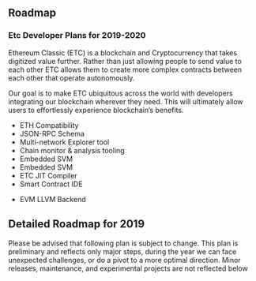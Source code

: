 
## Roadmap

### Etc Developer Plans for 2019-2020

Ethereum Classic (ETC) is a blockchain and Cryptocurrency that takes digitized value further. Rather than just allowing people to send value to each other ETC allows them to create more complex contracts between each other that operate autonomously.

Our goal is to make ETC ubiquitous across the world with developers integrating our blockchain wherever they need. This will ultimately allow users to effortlessly experience blockchain’s benefits.

<Grid>
<Card title="2019">

- ETH Compatibility
- JSON-RPC Schema
- Multi-network Explorer tool
- Chain monitor &amp; analysis tooling
- Embedded SVM
- Embedded SVM
- ETC JIT Compiler
- Smart Contract IDE


</Card>
<Card title="2020">

- EVM LLVM Backend


</Card>
</Grid>

## Detailed Roadmap for 2019

Please be advised that following plan is subject to change. This plan is preliminary and reflects only major steps, during the year we can face unexpected challenges, or do a pivot to a more optimal direction. Minor releases, maintenance, and experimental projects are not reflected below

